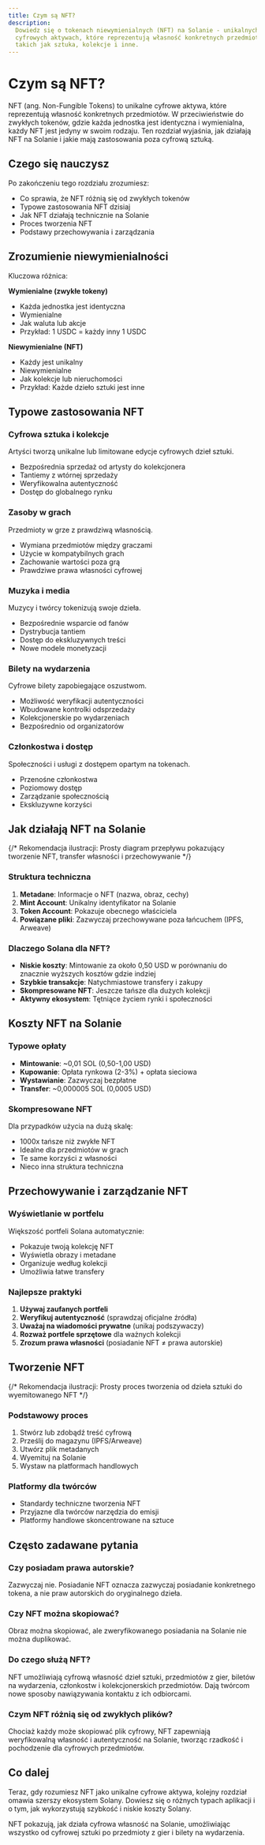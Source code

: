 ```yaml
---
title: Czym są NFT?
description:
  Dowiedz się o tokenach niewymienialnych (NFT) na Solanie - unikalnych
  cyfrowych aktywach, które reprezentują własność konkretnych przedmiotów,
  takich jak sztuka, kolekcje i inne.
---
```


# Czym są NFT?

NFT (ang. Non-Fungible Tokens) to unikalne cyfrowe aktywa, które reprezentują
własność konkretnych przedmiotów. W przeciwieństwie do zwykłych tokenów, gdzie
każda jednostka jest identyczna i wymienialna, każdy NFT jest jedyny w swoim
rodzaju. Ten rozdział wyjaśnia, jak działają NFT na Solanie i jakie mają
zastosowania poza cyfrową sztuką.

## Czego się nauczysz

Po zakończeniu tego rozdziału zrozumiesz:

- Co sprawia, że NFT różnią się od zwykłych tokenów
- Typowe zastosowania NFT dzisiaj
- Jak NFT działają technicznie na Solanie
- Proces tworzenia NFT
- Podstawy przechowywania i zarządzania

## Zrozumienie niewymienialności

Kluczowa różnica:

**Wymienialne (zwykłe tokeny)**

- Każda jednostka jest identyczna
- Wymienialne
- Jak waluta lub akcje
- Przykład: 1 USDC = każdy inny 1 USDC

**Niewymienialne (NFT)**

- Każdy jest unikalny
- Niewymienialne
- Jak kolekcje lub nieruchomości
- Przykład: Każde dzieło sztuki jest inne

## Typowe zastosowania NFT

### Cyfrowa sztuka i kolekcje

Artyści tworzą unikalne lub limitowane edycje cyfrowych dzieł sztuki.

- Bezpośrednia sprzedaż od artysty do kolekcjonera
- Tantiemy z wtórnej sprzedaży
- Weryfikowalna autentyczność
- Dostęp do globalnego rynku

### Zasoby w grach

Przedmioty w grze z prawdziwą własnością.

- Wymiana przedmiotów między graczami
- Użycie w kompatybilnych grach
- Zachowanie wartości poza grą
- Prawdziwe prawa własności cyfrowej

### Muzyka i media

Muzycy i twórcy tokenizują swoje dzieła.

- Bezpośrednie wsparcie od fanów
- Dystrybucja tantiem
- Dostęp do ekskluzywnych treści
- Nowe modele monetyzacji

### Bilety na wydarzenia

Cyfrowe bilety zapobiegające oszustwom.

- Możliwość weryfikacji autentyczności
- Wbudowane kontrolki odsprzedaży
- Kolekcjonerskie po wydarzeniach
- Bezpośrednio od organizatorów

### Członkostwa i dostęp

Społeczności i usługi z dostępem opartym na tokenach.

- Przenośne członkostwa
- Poziomowy dostęp
- Zarządzanie społecznością
- Ekskluzywne korzyści

## Jak działają NFT na Solanie

{/* Rekomendacja ilustracji: Prosty diagram przepływu pokazujący tworzenie NFT, transfer własności i przechowywanie */}

### Struktura techniczna

1. **Metadane**: Informacje o NFT (nazwa, obraz, cechy)
2. **Mint Account**: Unikalny identyfikator na Solanie
3. **Token Account**: Pokazuje obecnego właściciela
4. **Powiązane pliki**: Zazwyczaj przechowywane poza łańcuchem (IPFS, Arweave)

### Dlaczego Solana dla NFT?

- **Niskie koszty**: Mintowanie za około 0,50 USD w porównaniu do znacznie
  wyższych kosztów gdzie indziej
- **Szybkie transakcje**: Natychmiastowe transfery i zakupy
- **Skompresowane NFT**: Jeszcze tańsze dla dużych kolekcji
- **Aktywny ekosystem**: Tętniące życiem rynki i społeczności

## Koszty NFT na Solanie

### Typowe opłaty

- **Mintowanie**: ~0,01 SOL (0,50-1,00 USD)
- **Kupowanie**: Opłata rynkowa (2-3%) + opłata sieciowa
- **Wystawianie**: Zazwyczaj bezpłatne
- **Transfer**: ~0,000005 SOL (0,0005 USD)

### Skompresowane NFT

Dla przypadków użycia na dużą skalę:

- 1000x tańsze niż zwykłe NFT
- Idealne dla przedmiotów w grach
- Te same korzyści z własności
- Nieco inna struktura techniczna

## Przechowywanie i zarządzanie NFT

### Wyświetlanie w portfelu

Większość portfeli Solana automatycznie:

- Pokazuje twoją kolekcję NFT
- Wyświetla obrazy i metadane
- Organizuje według kolekcji
- Umożliwia łatwe transfery

### Najlepsze praktyki

1. **Używaj zaufanych portfeli**
2. **Weryfikuj autentyczność** (sprawdzaj oficjalne źródła)
3. **Uważaj na wiadomości prywatne** (unikaj podszywaczy)
4. **Rozważ portfele sprzętowe** dla ważnych kolekcji
5. **Zrozum prawa własności** (posiadanie NFT ≠ prawa autorskie)

## Tworzenie NFT

{/* Rekomendacja ilustracji: Prosty proces tworzenia od dzieła sztuki do wyemitowanego NFT */}

### Podstawowy proces

1. Stwórz lub zdobądź treść cyfrową
2. Prześlij do magazynu (IPFS/Arweave)
3. Utwórz plik metadanych
4. Wyemituj na Solanie
5. Wystaw na platformach handlowych

### Platformy dla twórców

- Standardy techniczne tworzenia NFT
- Przyjazne dla twórców narzędzia do emisji
- Platformy handlowe skoncentrowane na sztuce

## Często zadawane pytania

### Czy posiadam prawa autorskie?

Zazwyczaj nie. Posiadanie NFT oznacza zazwyczaj posiadanie konkretnego tokena, a
nie praw autorskich do oryginalnego dzieła.

### Czy NFT można skopiować?

Obraz można skopiować, ale zweryfikowanego posiadania na Solanie nie można
duplikować.

### Do czego służą NFT?

NFT umożliwiają cyfrową własność dzieł sztuki, przedmiotów z gier, biletów na
wydarzenia, członkostw i kolekcjonerskich przedmiotów. Dają twórcom nowe sposoby
nawiązywania kontaktu z ich odbiorcami.

### Czym NFT różnią się od zwykłych plików?

Chociaż każdy może skopiować plik cyfrowy, NFT zapewniają weryfikowalną własność
i autentyczność na Solanie, tworząc rzadkość i pochodzenie dla cyfrowych
przedmiotów.

## Co dalej

Teraz, gdy rozumiesz NFT jako unikalne cyfrowe aktywa, kolejny rozdział omawia
szerszy ekosystem Solany. Dowiesz się o różnych typach aplikacji i o tym, jak
wykorzystują szybkość i niskie koszty Solany.

NFT pokazują, jak działa cyfrowa własność na Solanie, umożliwiając wszystko od
cyfrowej sztuki po przedmioty z gier i bilety na wydarzenia.